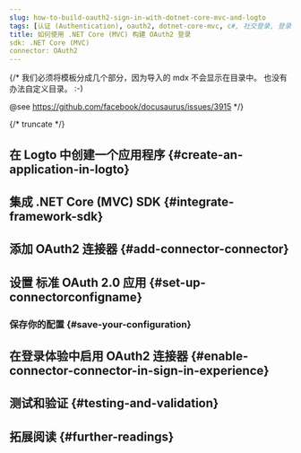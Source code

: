 ```yaml
---
slug: how-to-build-oauth2-sign-in-with-dotnet-core-mvc-and-logto
tags: [认证 (Authentication), oauth2, dotnet-core-mvc, c#, 社交登录, 登录, 登录]
title: 如何使用 .NET Core (MVC) 构建 OAuth2 登录
sdk: .NET Core (MVC)
connector: OAuth2
---
```


{/*
  我们必须将模板分成几个部分，因为导入的 mdx 不会显示在目录中。
  也没有办法自定义目录。 :-)

  @see https://github.com/facebook/docusaurus/issues/3915
*/}




{/* truncate */}

<Intro connector={connector} sdk=".NET Core (MVC)" link="https://dotnet.microsoft.com/apps/aspnet/mvc" />

## 在 Logto 中创建一个应用程序 \{#create-an-application-in-logto}

<CreateApplication type="传统 Web" framework=".NET Core (MVC)" />

## 集成 .NET Core (MVC) SDK \{#integrate-framework-sdk}

<IntegrateSdk />

## 添加 OAuth2 连接器 \{#add-connector-connector}

<AddSocialConnector connector={connector} framework=".NET Core (MVC)" />

## 设置 标准 OAuth 2.0 应用 \{#set-up-connectorconfigname}

<ConnectorGuide />

### 保存你的配置 \{#save-your-configuration}

<SaveYourConfiguration connector={connector} />

## 在登录体验中启用 OAuth2 连接器 \{#enable-connector-connector-in-sign-in-experience}

<EnableSocialConnector connector={connector} />

## 测试和验证 \{#testing-and-validation}

<TestingAndValidation connector={connector} sdk=".NET Core (MVC)" />

## 拓展阅读 \{#further-readings}

<FurtherReadings />